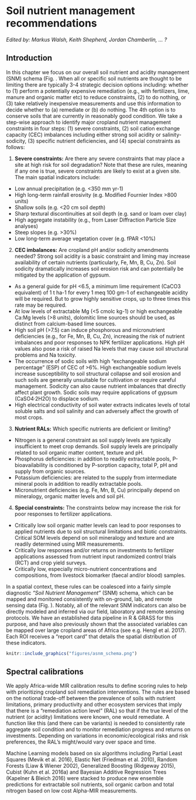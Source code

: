 # Soil nutrient management recommendations {#snmr}

*Edited by: Markus Walsh, Keith Shepherd, Jordan Chamberlin, ... ?*

## Introduction {#snm-intro}

In this chapter we focus on  our overall soil nutrient and acidity management (SNM) schema (Fig. . When all or specific soil nutrients are thought to be limiting there are typically 3-4 strategic decision options including: whether to (1) perform a potentially expensive remediation (e.g., with fertilizers, lime, manure and organic matter etc) to reduce constraints, (2) to do nothing, or (3) take relatively inexpensive measurements and use this information to decide whether to (a) remediate or (b) do nothing. The 4th option is to conserve soils that are currently in reasonably good condition. We take a step-wise approach to identify major cropland nutrient management constraints in four steps: (1) severe constraints, (2) soil cation exchange capacity (CEC) imbalances including either strong soil acidity  or salinity-sodicity, (3) specific nutrient deficiencies, and (4) special constraints as follows:

1. **Severe constraints:** Are there any severe constraints that may place a site at high risk for soil degradation? Note that these are <or> rules, meaning if any one is true, severe constraints are likely to exist at a given site. The main spatial indicators include:
  - Low annual precipitation (e.g. <350 mm yr-1)
  - High long-term rainfall erosivity (e.g. Modified Fournier Index >800 units)
  - Shallow soils (e.g. <20 cm soil depth)
  - Sharp textural discontinuities at soil depth (e.g. sand or loam over clay)
  - High aggregate instability (e.g., from Laser Diffraction Particle Size analyses)
  - Steep slopes (e.g. >30%)
  - Low long-term average vegetation cover (e.g. fPAR <10%)
2.	**CEC imbalances:** Are cropland pH and/or sodicity amendments needed? Strong soil acidity is a basic constraint and liming may increase availability of certain nutrients (particularly, Fe, Mn, B, Cu, Zn). Soil sodicity dramatically increases soil erosion risk and can potentially be mitigated by the application of gypsum. 
  - As a general guide for pH <6.5, a minimum lime requirement (CaCO3 equivalent) of 1 t ha-1 for every 1 meq 100 gm-1 of exchangeable acidity will be required. But to grow highly sensitive crops, up to three times this rate may be required. 
  - At low levels of extractable Mg (<5 cmolc kg-1) or high exchangeable Ca:Mg levels (>8 units), dolomitic lime sources should be used, as distinct from calcium-based lime sources.
  - High soil pH (>7.5) can induce phosphorous and micronutrient deficiencies (e.g., for Fe, Mn, B, Cu, Zn), increasing the risk of nutrient imbalances and poor responses to NPK fertilizer applications. High pH values also pose a risk of raised Na levels that may cause soil structural problems and Na toxicity. 
  - The occurrence of sodic soils with high “exchangeable sodium percentage” (ESP) of CEC of >6%. High exchangeable sodium levels increase susceptibility to soil structural collapse and soil erosion and such soils are generally unsuitable for cultivation or require careful management. Sodicity can also cause nutrient imbalances that directly affect plant growth. Sodic soils may require applications of gypsum (CaSO4·2H2O) to displace sodium.
  - High electrical conductivity of soil water extracts indicates levels of total soluble salts and soil salinity and can adversely affect the growth of most crops. 
3.	**Nutrient RALs:** Which specific nutrients are deficient or limiting?
  - Nitrogen is a general constraint as soil supply levels are typically insufficient to meet crop demands. Soil supply levels are principally related to soil organic matter content, texture and pH.
  - Phosphorus deficiencies: in addition to readily extractable pools, P-bioavailability is conditioned by P-sorption capacity, total P, pH and supply from organic sources.
  - Potassium deficiencies: are related to the supply from intermediate mineral pools in addition to readily extractable pools.
  - Micronutrient deficiencies (e.g. Fe, Mn, B, Cu) principally depend on mineralogy, organic matter levels and soil pH.
4.	**Special constraints:** The constraints below may increase the risk for poor responses to fertilizer applications.
  - Critically low soil organic matter levels can lead to poor responses to applied nutrients due to soil structural limitations and biotic constraints. Critical SOM levels depend on soil mineralogy and texture and are readily determined using MIR measurements.
  - Critically low responses and/or returns on investments to fertilizer applications assessed from nutrient input randomized control trials (RCT) and crop yield surveys.
  - Critically low, especially micro-nutrient concentrations and compositions, from livestock biomarker (faecal and/or blood) samples.

In a spatial context, these rules can be coalesced into a fairly simple diagnostic *“Soil Nutrient Management”* (SNM) schema, which can be mapped and monitored consistently with on-ground, lab, and remote sensing data (Fig. ). Notably, all of the relevant SNM indicators can also be directly modeled and inferred via our field, laboratory and remote sensing protocols. We have an established data pipeline in R & GRASS for this purpose, and have also previously shown that the associated variables can be mapped over large cropland areas of Africa (see e.g. Hengl et al. 2017). Each ROI receives a “report card” that details the spatial distribution of these indicators.

```r
knitr::include_graphics("figures/asnm_schema.png")
```

## Spectral calibrations {#spec-cal}

We apply Africa-wide MIR calibration results to define scoring rules to help with prioritizing cropland soil remediation interventions. The rules are based on the notional trade-off between the prevalence of soils with nutrient limitations, primary productivity and other ecosystem services that imply that there is a “remediation action level” (RAL) so that if the true level of the nutrient (or acidity) limitations were known, one would remediate. A function like this (and there can be variants) is needed to consistently rate aggregate soil condition and to monitor remediation progress and returns on investments. Depending on variations in economic/ecological risks and risk preferences, the RAL’s might/would vary over space and time.

Machine Learning models based on six algorithms including Partial Least Squares (Mevik et al. 2016), Elastic Net (Friedman et al. 2010), Random Forests (Liaw & Wiener 2002), Generalized Boosting (Ridgeway 2015), Cubist (Kuhn et al. 2016a) and Bayesian Additive Regression Trees (Kapelner & Bleich 2016) were stacked to produce new ensemble predictions for extractable soil nutrients, soil organic carbon and total nitrogen based on low cost Alpha-MIR measurements.

